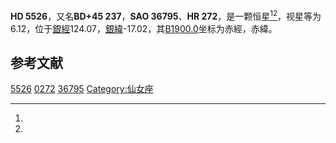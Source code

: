 {{Starbox begin
| name = HD 5526
}}
{{Starbox observe
| epoch = [[J2000.0|J2000.0]]
| constell = {{星座名待查}}<ref name=SIMBAD>{{cite web
 | url=http://simbad.u-strasbg.fr/simbad/sim-id?Ident=HR+272
 | title =Pulsating variable Star
 | publisher=Centre de Données astronomiques de Strasbourg
 | work=SIMBAD
 | accessdate=2012-07-13}}</ref><ref name=DATA>{{cite web
 | url=http://vizier.u-strasbg.fr/viz-bin/VizieR-5?-out.add=.&-source=5050&-corr=PK=HR&-out.max=9999&HR=272
 | title=VizieR Detailed Page
 | accessdate=2012-07-13
 | archive-date=2016-03-05
 | archive-url=https://web.archive.org/web/20160305201809/http://vizier.u-strasbg.fr/viz-bin/VizieR-5?-out.add=.&-source=5050&-corr=PK=HR&-out.max=9999&HR=272
 | dead-url=no
 }}</ref>
| 星官 = 
| ra = {{RA|0|57|39.7}}<ref name=SIMBAD /><ref name=DATA />
| dec = {{DEC|+45|50|23}}<ref name=SIMBAD /><ref name=DATA />
| appmag_v = 6.12<ref name=SIMBAD /><ref name=DATA />
}}
{{Starbox character
| class = K2III<ref name=SIMBAD /><ref name=DATA />
| b-v = 1.02<ref name=SIMBAD /><ref name=DATA />
| u-b = 0.89<ref name=SIMBAD /><ref name=DATA />
| r-i = <ref name=SIMBAD /><ref name=DATA />
| variable = 
}}
{{Starbox astrometry
| radial_v = 0.89
| prop_mo_ra = 5
| parallax = 
| p_error = 
}}
{{Starbox catalog
| names =BD+45 237，[[SAO星表|SAO]] 36795，[[HD星表|HD]] 5526，[[HR星表|HR]] 272}}
{{Starbox reference |Simbad=HR+272}}
{{Starbox end}}

'''HD 5526'''，又名'''BD+45 237'''，'''SAO 36795'''、'''HR 272'''，是一颗恒星<ref name=SIMBAD /><ref name=DATA />，视星等为6.12，位于[[銀道座標系|銀經]]124.07，[[銀道座標系|銀緯]]-17.02，其[[B1900.0|B1900.0]]坐标为赤經{{RA|0|51|59.9}}，赤緯{{DEC|+45|-17.02|55}}。

== 参考文献 ==
{{reflist}}

{{star-stub}}

[[Category:HD和HDE天體|5526]]
[[Category:HR天體|0272]]
[[Category:SAO天體|36795]]
[[Category:仙女座|Category:仙女座]]
